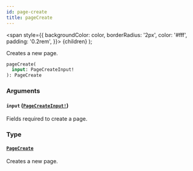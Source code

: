 ```yaml
---
id: page-create
title: pageCreate
---
```


<span
style={{
      backgroundColor: color,
      borderRadius: '2px',
      color: '#fff',
      padding: '0.2rem',
    }}>
{children}
</span>
);

Creates a new page.

```graphql
pageCreate(
  input: PageCreateInput!
): PageCreate

```

### Arguments

#### `input` ([`PageCreateInput!`](/api-reference/inputs/page-create-input.mdx))

Fields required to create a page.

### Type

#### [`PageCreate`](/api-reference/objects/page-create.mdx)

Creates a new page.
